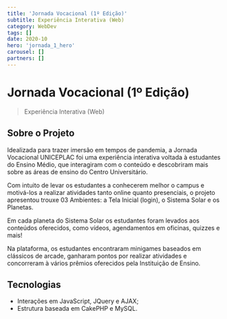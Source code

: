 ```yaml
---
title: 'Jornada Vocacional (1º Edição)'
subtitle: Experiência Interativa (Web)
category: WebDev
tags: []
date: 2020-10
hero: 'jornada_1_hero'
carousel: []
partners: []
---
```


# Jornada Vocacional (1º Edição)

> Experiência Interativa (Web)

## Sobre o Projeto

Idealizada para trazer imersão em tempos de pandemia, a Jornada Vocacional UNICEPLAC foi uma experiência interativa voltada à estudantes do Ensino Médio, que interagiram com o conteúdo e descobriram mais sobre as áreas de ensino do Centro Universitário.

Com intuito de levar os estudantes a conhecerem melhor o campus e motivá-los a realizar atividades tanto online quanto presenciais, o projeto apresentou trouxe 03 Ambientes: a Tela Inicial (login), o Sistema Solar e os Planetas.

Em cada planeta do Sistema Solar os estudantes foram levados aos conteúdos oferecidos, como vídeos, agendamentos em oficinas, quizzes e mais!

Na plataforma, os estudantes encontraram minigames baseados em clássicos de arcade, ganharam pontos por realizar atividades e concorreram à vários prêmios oferecidos pela Instituição de Ensino.

## Tecnologias

- Interações em JavaScript, JQuery e AJAX;
- Estrutura baseada em CakePHP e MySQL.